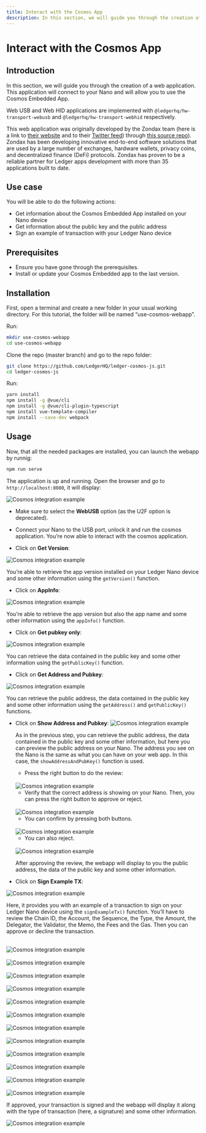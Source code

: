 ```yaml
---
title: Interact with the Cosmos App
description: In this section, we will guide you through the creation of a web application. This application will connect to your Nano and will allow you to use the Cosmos Embedded App. 
---
```



# Interact with the Cosmos App

## Introduction 

In this section, we will guide you through the creation of a web application. This application will connect to your Nano and will allow you to use the Cosmos Embedded App. 
 
Web USB and Web HID applications are implemented with `@ledgerhq/hw-transport-webusb` and `@ledgerhq/hw-transport-webhid`  respectively.

This web application was originally developed by the Zondax team (here is a link to [their website](https://zondax.ch/) and to their [Twitter feed](https://twitter.com/_zondax_)) through [this source repo](https://github.com/cosmos/ledger-cosmos-js.git)). Zondax has been developing innovative end-to-end software solutions that are used by a large number of exchanges, hardware wallets, privacy coins, and decentralized finance (DeFi) protocols. Zondax has proven to be a reliable partner for Ledger apps development with more than 35 applications built to date.

## Use case

You will be able to do the following actions:

- Get information about the Cosmos Embedded App installed on your Nano device
- Get information about the public key and the public address
- Sign an example of transaction with your Ledger Nano device

## Prerequisites

- Ensure you have gone through the prerequisites.
- Install or update your Cosmos Embedded app to the last version.

## Installation

First, open a terminal and create a new folder in your usual working directory. For this tutorial, the folder will be named “use-cosmos-webapp”.

Run:
```bash copy
mkdir use-cosmos-webapp
cd use-cosmos-webapp
```

Clone the repo (master branch) and go to the repo folder:
```bash copy
git clone https://github.com/LedgerHQ/ledger-cosmos-js.git
cd ledger-cosmos-js
```

Run:
```bash copy
yarn install 
npm install -g @vue/cli 
npm install -g @vue/cli-plugin-typescript
npm install vue-template-compiler
npm install --save-dev webpack
```


## Usage

Now, that all the needed packages are installed, you can launch the webapp by runnig:
```bash copy
npm run serve
```

The application is up and running. Open the browser and go to `http://localhost:8080`, it will display:

![Cosmos integration example](/connectivity/cosmos-01.png)

- Make sure to select the **WebUSB** option (as the U2F option is deprecated). 

- Connect your Nano to the USB port, unlock it and run the cosmos application. You’re now able to interact with the cosmos application.

- Click on **Get Version**:

<Zoom>
	<img
	  alt="Cosmos integration example"
	  src="/connectivity/cosmos-02.png"
	/>
</Zoom>


You’re able to retrieve the app version installed on your Ledger Nano device and some other information using the `getVersion()` function.

- Click on **AppInfo**:

<Zoom>
	<img
	  alt="Cosmos integration example"
	  src="/connectivity/cosmos-03.png"
	/>
</Zoom>

You’re able to retrieve the app version but also the app name and some other information using the `appInfo()` function.

- Click on **Get pubkey only**:

<Zoom>
	<img
	  alt="Cosmos integration example"
	  src="/connectivity/cosmos-04.png"
	/>
</Zoom>

You can retrieve the data contained in the public key and some other information using the `getPublicKey()` function.

- Click on **Get Address and Pubkey**:

<Zoom>
	<img
	  alt="Cosmos integration example"
	  src="/connectivity/cosmos-05.png"
	/>
</Zoom>


You can retrieve the public address, the data contained in the public key and some other information using the `getAddress()` and `getPublicKey()` functions.

- Click on **Show Address and Pubkey**:
	<Zoom>
		<img
		  alt="Cosmos integration example"
		  src="/connectivity/cosmos-06.png"
		/>
	</Zoom>


	As in the previous step, you can retrieve the public address, the data contained in the public key and some other information, but here you can preview the public address on your Nano. The address you see on the Nano is the same as what you can have on your web app. In this case, the `showAddressAndPubKey()` function is used.

	- Press the right button to do the review:

	<br/>
	<div className="center">
	  <img src="/connectivity/please-review-cosmos.png" alt="Cosmos integration example"/>
	</div>

	- Verify that the correct address is showing on your Nano. Then, you can press the right button to approve or reject.
	<br/>
	<div className="center">
	  <img src="/connectivity/address-cosmos.png" alt="Cosmos integration example"/>
	</div>

	- You can confirm by pressing both buttons.
	<br/>
	<div className="center">
	  <img src="/connectivity/approve-cosmos.png" alt="Cosmos integration example"/>
	</div>

	- You can also reject.
	<br/>
	<div className="center">
	  <img src="/connectivity/reject-cosmos.png" alt="Cosmos integration example"/>
	</div>

	After approving the review, the webapp will display to you the public address, the data of the public key and some other information.

- Click on **Sign Example TX**: 

![Cosmos integration example](/connectivity/cosmos-07.png)

Here, it provides you with an example of a transaction to sign on your Ledger Nano device using the `signExampleTx()` function. You’ll have to review the Chain ID, the Account, the Sequence, the Type, the Amount, the Delegator, the Validator, the Memo, the Fees and the Gas. Then you can approve or decline the transaction. 

<br/>
<div className="center">
	<img src="/connectivity/please-review-cosmos.png" alt="Cosmos integration example"/>
</div>

<br/>
<div className="center">
	<img src="/connectivity/chain-id-cosmos.png" alt="Cosmos integration example"/>
</div>

<br/>
<div className="center">
	<img src="/connectivity/account-cosmos.png" alt="Cosmos integration example"/>
</div>

<br/>
<div className="center">
	<img src="/connectivity/sequence-cosmos.png" alt="Cosmos integration example"/>
</div>

<br/>
<div className="center">
	<img src="/connectivity/type-cosmos.png" alt="Cosmos integration example"/>
</div>

<br/>
<div className="center">
	<img src="/connectivity/amount-cosmos.png" alt="Cosmos integration example"/>
</div>

<br/>
<div className="center">
	<img src="/connectivity/delegator-cosmos.png" alt="Cosmos integration example"/>
</div>

<br/>
<div className="center">
	<img src="/connectivity/validator-cosmos.png" alt="Cosmos integration example"/>
</div>

<br/>
<div className="center">
	<img src="/connectivity/memo-cosmos.png" alt="Cosmos integration example"/>
</div>

<br/>
<div className="center">
	<img src="/connectivity/fee-cosmos.png" alt="Cosmos integration example"/>
</div>

<br/>
<div className="center">
	<img src="/connectivity/gas-cosmos.png" alt="Cosmos integration example"/>
</div>

<br/>
<div className="center">
	<img src="/connectivity/approve-cosmos.png" alt="Cosmos integration example"/>
</div>


If approved, your transaction is signed and the webapp will display it along with the type of transaction (here, a signature) and some other information.

![Cosmos integration example](/connectivity/cosmos-08.png)



